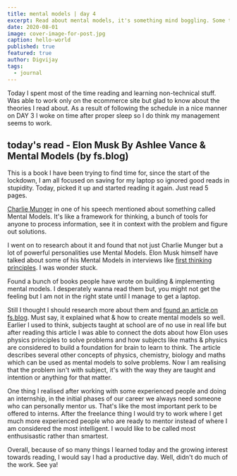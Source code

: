 ```yaml
---
title: mental models | day 4
excerpt: Read about mental models, it's something mind boggling. Some things I have deduced from my past experiences.
date: 2020-08-01
image: cover-image-for-post.jpg
caption: hello-world
published: true
featured: true
author: Digvijay
tags:
  - journal
---
```


Today I spent most of the time reading and learning non-technical stuff. Was able to work only on the ecommerce site but glad to know about the theories I read about. As a result of following the schedule in a nice manner on DAY 3 I woke on time after proper sleep so I do think my management seems to work.         

## today's read - Elon Musk By Ashlee Vance & Mental Models (by fs.blog)     

This is a book I have been trying to find time for, since the start of the lockdown, I am all focused on saving for my laptop so ignored good reads in stupidity. Today, picked it up and started reading it again. Just read 5 pages.          

[Charlie Munger](https://en.wikipedia.org/wiki/Charlie_Munger) in one of his speech mentioned about something called Mental Models. It's like a framework for thinking, a bunch of tools for anyone to process information, see it in context with the problem and figure out solutions.        

I went on to research about it and found that not just Charlie Munger but a lot of powerful personalities use Mental Models. Elon Musk himself have talked about some of his Mental Models in interviews like [first thinking principles](https://www.youtube.com/watch?v=NV3sBlRgzTI). I was wonder stuck.       

Found a bunch of books people have wrote on building & implementing mental models. I desperately wanna read them but, you might not get the feeling but I am not in the right state until I manage to get a laptop.   

Still I thought I should research more about them and [found an article on fs.blog](https://fs.blog/mental-models/). Must say, it explained what & how to create mental models so well. Earlier I used to think, subjects taught at school are of no use in real life but after reading this article I was able to connect the dots about how Elon uses physics principles to solve problems and how subjects like maths & physics are considered to build a foundation for brain to learn to think. The article describes several other concepts of physics, chemistry, biology and maths which can be used as mental models to solve problems. Now I am realising that the problem isn't with subject, it's with the way they are taught and intention or anything for that matter.      

One thing I realised after working with some experienced people and doing an internship, in the initial phases of our career we always need someone who can personally mentor us. That's like the most important perk to be offered to interns. After the freelance thing I would try to work where I get much more experienced people who are ready to mentor instead of where I am considered the most intelligent. I would like to be called most enthusisastic rather than smartest.      

Overall, because of so many things I learned today and the growing interest towards reading, I would say I had a productive day. Well, didn't do much of the work. See ya! 